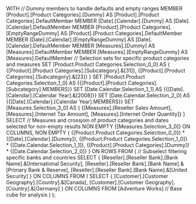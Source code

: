 WITH 
  // Dummy members to handle defaults and empty ranges
  MEMBER [Product].[Product Categories].[Dummy] AS [Product].[Product Categories].DefaultMember 
  MEMBER [Date].[Calendar].[Dummy] AS [Date].[Calendar].DefaultMember 
  MEMBER [Product].[Product Categories].[EmptyRangeDummy] AS [Product].[Product Categories].DefaultMember 
  MEMBER [Date].[Calendar].[EmptyRangeDummy] AS [Date].[Calendar].DefaultMember 
  MEMBER [Measures].[Dummy] AS [Measures].DefaultMember 
  MEMBER [Measures].[EmptyRangeDummy] AS [Measures].DefaultMember 
  // Selection sets for specific product categories and measures
  SET [Product.Product Categories.Selection_0_0] AS {
    {[Product].[Product Categories].[Subcategory].&[31]}, 
    {[Product].[Product Categories].[Subcategory].&[23]}
  } 
  SET [Product.Product Categories.Selection_1_0] AS {{[Product].[Product Categories].[Subcategory].MEMBERS}} 
  SET [Date.Calendar.Selection_1_1] AS {{[Date].[Calendar].[Calendar Year].&[2008]}} 
  SET [Date.Calendar.Selection_2_0] AS {{[Date].[Calendar].[Calendar Year].MEMBERS}} 
  SET [Measures.Selection_3_0] AS {
    {[Measures].[Reseller Sales Amount], [Measures].[Internet Tax Amount], [Measures].[Internet Order Quantity]}
  } 
SELECT 
  // Measures and crossjoin of product categories and dates selected for non-empty results
  NON EMPTY {[Measures.Selection_3_0]} ON COLUMNS,
  NON EMPTY {
    {[Product.Product Categories.Selection_0_0]} * {[Date].[Calendar].[Dummy]},
    {[Product.Product Categories.Selection_1_0]} * {[Date.Calendar.Selection_1_1]},
    {[Product].[Product Categories].[Dummy]} * {[Date.Calendar.Selection_2_0]}
  } ON ROWS
FROM 
(
  // Subselect filtering specific banks and countries
  SELECT 
    {
      [Reseller].[Reseller Bank].[Bank Name].&[International Security], 
      [Reseller].[Reseller Bank].[Bank Name].&[Primary Bank & Reserve], 
      [Reseller].[Reseller Bank].[Bank Name].&[United Security]
    } ON COLUMNS
  FROM 
  (
    SELECT 
      {
        [Customer].[Customer Geography].[Country].&[Canada], 
        [Customer].[Customer Geography].[Country].&[Germany]
      } ON COLUMNS
    FROM [Adventure Works] // Base cube for analysis
  )
);
